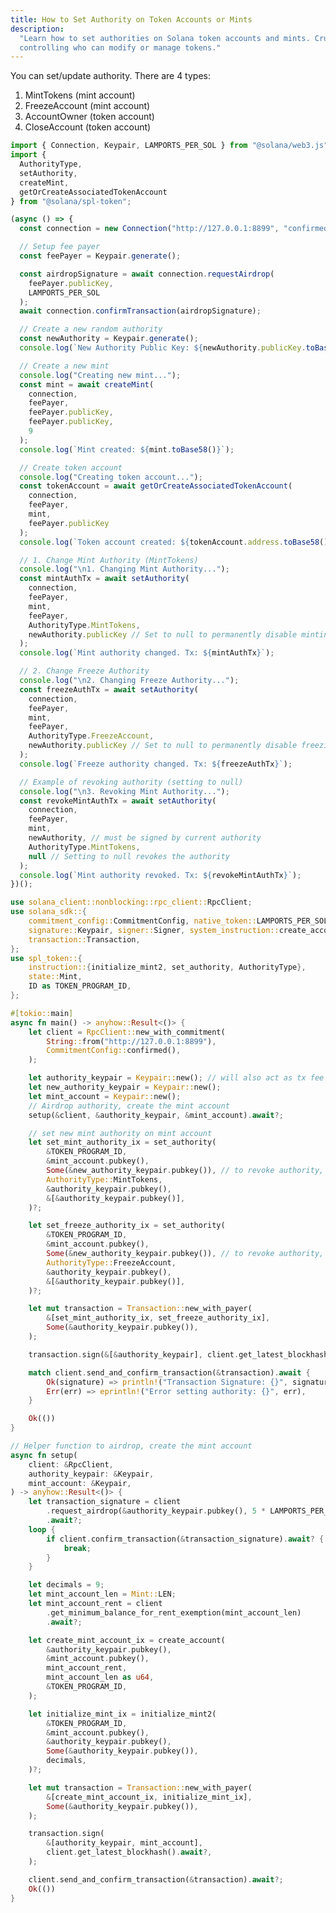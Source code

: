 ```yaml
---
title: How to Set Authority on Token Accounts or Mints
description:
  "Learn how to set authorities on Solana token accounts and mints. Crucial for
  controlling who can modify or manage tokens."
---
```


You can set/update authority. There are 4 types:

1. MintTokens (mint account)
2. FreezeAccount (mint account)
3. AccountOwner (token account)
4. CloseAccount (token account)

<CodeTabs storage="cookbook">

```typescript !! title="Legacy"
import { Connection, Keypair, LAMPORTS_PER_SOL } from "@solana/web3.js";
import {
  AuthorityType,
  setAuthority,
  createMint,
  getOrCreateAssociatedTokenAccount
} from "@solana/spl-token";

(async () => {
  const connection = new Connection("http://127.0.0.1:8899", "confirmed");

  // Setup fee payer
  const feePayer = Keypair.generate();

  const airdropSignature = await connection.requestAirdrop(
    feePayer.publicKey,
    LAMPORTS_PER_SOL
  );
  await connection.confirmTransaction(airdropSignature);

  // Create a new random authority
  const newAuthority = Keypair.generate();
  console.log(`New Authority Public Key: ${newAuthority.publicKey.toBase58()}`);

  // Create a new mint
  console.log("Creating new mint...");
  const mint = await createMint(
    connection,
    feePayer,
    feePayer.publicKey,
    feePayer.publicKey,
    9
  );
  console.log(`Mint created: ${mint.toBase58()}`);

  // Create token account
  console.log("Creating token account...");
  const tokenAccount = await getOrCreateAssociatedTokenAccount(
    connection,
    feePayer,
    mint,
    feePayer.publicKey
  );
  console.log(`Token account created: ${tokenAccount.address.toBase58()}`);

  // 1. Change Mint Authority (MintTokens)
  console.log("\n1. Changing Mint Authority...");
  const mintAuthTx = await setAuthority(
    connection,
    feePayer,
    mint,
    feePayer,
    AuthorityType.MintTokens,
    newAuthority.publicKey // Set to null to permanently disable minting
  );
  console.log(`Mint authority changed. Tx: ${mintAuthTx}`);

  // 2. Change Freeze Authority
  console.log("\n2. Changing Freeze Authority...");
  const freezeAuthTx = await setAuthority(
    connection,
    feePayer,
    mint,
    feePayer,
    AuthorityType.FreezeAccount,
    newAuthority.publicKey // Set to null to permanently disable freezing
  );
  console.log(`Freeze authority changed. Tx: ${freezeAuthTx}`);

  // Example of revoking authority (setting to null)
  console.log("\n3. Revoking Mint Authority...");
  const revokeMintAuthTx = await setAuthority(
    connection,
    feePayer,
    mint,
    newAuthority, // must be signed by current authority
    AuthorityType.MintTokens,
    null // Setting to null revokes the authority
  );
  console.log(`Mint authority revoked. Tx: ${revokeMintAuthTx}`);
})();
```

```rust !! title="Rust"
use solana_client::nonblocking::rpc_client::RpcClient;
use solana_sdk::{
    commitment_config::CommitmentConfig, native_token::LAMPORTS_PER_SOL, program_pack::Pack,
    signature::Keypair, signer::Signer, system_instruction::create_account,
    transaction::Transaction,
};
use spl_token::{
    instruction::{initialize_mint2, set_authority, AuthorityType},
    state::Mint,
    ID as TOKEN_PROGRAM_ID,
};

#[tokio::main]
async fn main() -> anyhow::Result<()> {
    let client = RpcClient::new_with_commitment(
        String::from("http://127.0.0.1:8899"),
        CommitmentConfig::confirmed(),
    );

    let authority_keypair = Keypair::new(); // will also act as tx fee payer
    let new_authority_keypair = Keypair::new();
    let mint_account = Keypair::new();
    // Airdrop authority, create the mint account
    setup(&client, &authority_keypair, &mint_account).await?;

    // set new mint authority on mint account
    let set_mint_authority_ix = set_authority(
        &TOKEN_PROGRAM_ID,
        &mint_account.pubkey(),
        Some(&new_authority_keypair.pubkey()), // to revoke authority, set to None
        AuthorityType::MintTokens,
        &authority_keypair.pubkey(),
        &[&authority_keypair.pubkey()],
    )?;

    let set_freeze_authority_ix = set_authority(
        &TOKEN_PROGRAM_ID,
        &mint_account.pubkey(),
        Some(&new_authority_keypair.pubkey()), // to revoke authority, set to None
        AuthorityType::FreezeAccount,
        &authority_keypair.pubkey(),
        &[&authority_keypair.pubkey()],
    )?;

    let mut transaction = Transaction::new_with_payer(
        &[set_mint_authority_ix, set_freeze_authority_ix],
        Some(&authority_keypair.pubkey()),
    );

    transaction.sign(&[&authority_keypair], client.get_latest_blockhash().await?);

    match client.send_and_confirm_transaction(&transaction).await {
        Ok(signature) => println!("Transaction Signature: {}", signature),
        Err(err) => eprintln!("Error setting authority: {}", err),
    }

    Ok(())
}

// Helper function to airdrop, create the mint account
async fn setup(
    client: &RpcClient,
    authority_keypair: &Keypair,
    mint_account: &Keypair,
) -> anyhow::Result<()> {
    let transaction_signature = client
        .request_airdrop(&authority_keypair.pubkey(), 5 * LAMPORTS_PER_SOL)
        .await?;
    loop {
        if client.confirm_transaction(&transaction_signature).await? {
            break;
        }
    }

    let decimals = 9;
    let mint_account_len = Mint::LEN;
    let mint_account_rent = client
        .get_minimum_balance_for_rent_exemption(mint_account_len)
        .await?;

    let create_mint_account_ix = create_account(
        &authority_keypair.pubkey(),
        &mint_account.pubkey(),
        mint_account_rent,
        mint_account_len as u64,
        &TOKEN_PROGRAM_ID,
    );

    let initialize_mint_ix = initialize_mint2(
        &TOKEN_PROGRAM_ID,
        &mint_account.pubkey(),
        &authority_keypair.pubkey(),
        Some(&authority_keypair.pubkey()),
        decimals,
    )?;

    let mut transaction = Transaction::new_with_payer(
        &[create_mint_account_ix, initialize_mint_ix],
        Some(&authority_keypair.pubkey()),
    );

    transaction.sign(
        &[authority_keypair, mint_account],
        client.get_latest_blockhash().await?,
    );

    client.send_and_confirm_transaction(&transaction).await?;
    Ok(())
}
```

</CodeTabs>
